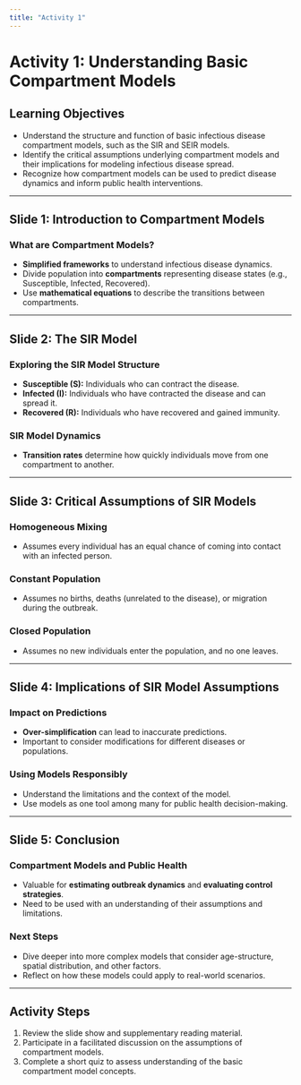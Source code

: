 ```yaml
---
title: "Activity 1"
---
```


# Activity 1: Understanding Basic Compartment Models

## Learning Objectives

- Understand the structure and function of basic infectious disease compartment models, such as the SIR and SEIR models.
- Identify the critical assumptions underlying compartment models and their implications for modeling infectious disease spread.
- Recognize how compartment models can be used to predict disease dynamics and inform public health interventions.

---

## Slide 1: Introduction to Compartment Models

### What are Compartment Models?

- **Simplified frameworks** to understand infectious disease dynamics.
- Divide population into **compartments** representing disease states (e.g., Susceptible, Infected, Recovered).
- Use **mathematical equations** to describe the transitions between compartments.

---

## Slide 2: The SIR Model

### Exploring the SIR Model Structure

- **Susceptible (S):** Individuals who can contract the disease.
- **Infected (I):** Individuals who have contracted the disease and can spread it.
- **Recovered (R):** Individuals who have recovered and gained immunity.

### SIR Model Dynamics

- **Transition rates** determine how quickly individuals move from one compartment to another.

---

## Slide 3: Critical Assumptions of SIR Models

### Homogeneous Mixing

- Assumes every individual has an equal chance of coming into contact with an infected person.

### Constant Population

- Assumes no births, deaths (unrelated to the disease), or migration during the outbreak.

### Closed Population

- Assumes no new individuals enter the population, and no one leaves.

---

## Slide 4: Implications of SIR Model Assumptions

### Impact on Predictions

- **Over-simplification** can lead to inaccurate predictions.
- Important to consider modifications for different diseases or populations.

### Using Models Responsibly

- Understand the limitations and the context of the model.
- Use models as one tool among many for public health decision-making.

---

## Slide 5: Conclusion

### Compartment Models and Public Health

- Valuable for **estimating outbreak dynamics** and **evaluating control strategies**.
- Need to be used with an understanding of their assumptions and limitations.

### Next Steps

- Dive deeper into more complex models that consider age-structure, spatial distribution, and other factors.
- Reflect on how these models could apply to real-world scenarios.

---

## Activity Steps

1. Review the slide show and supplementary reading material.
2. Participate in a facilitated discussion on the assumptions of compartment models.
3. Complete a short quiz to assess understanding of the basic compartment model concepts.

